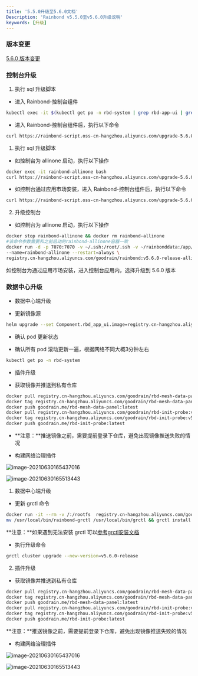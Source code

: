 ```yaml
---
title: '5.5.0升级至5.6.0文档'
Description: 'Rainbond v5.5.0至v5.6.0升级说明'
keywords: [升级]
---
```



### 版本变更

[5.6.0 版本变更](/docs/community/change/5.5.0-5.6.0)

### 控制台升级

<Tabs groupId="upgrade">
  <TabItem value="helm" label="helm" default>

1. 执行 sql 升级脚本

- 进入 Rainbond-控制台组件

```bash
kubectl exec -it $(kubectl get po -n rbd-system | grep rbd-app-ui | grep Running | sed -n '1p' |awk '{print $1}' ) bash
```

- 进入 Rainbond-控制台组件后，执行以下命令

```bash
curl https://rainbond-script.oss-cn-hangzhou.aliyuncs.com/upgrade-5.6.0.sh | bash
```

  </TabItem>
  <TabItem value="Basic Edition" label="Basic Edition">

1. 执行 sql 升级脚本

- 如控制台为 allinone 启动，执行以下操作

```bash
docker exec -it rainbond-allinone bash
curl https://rainbond-script.oss-cn-hangzhou.aliyuncs.com/upgrade-5.6.0.sh | bash
```

- 如控制台通过应用市场安装，进入 Rainbond-控制台组件后，执行以下命令

```bash
curl https://rainbond-script.oss-cn-hangzhou.aliyuncs.com/upgrade-5.6.0.sh | bash
```

2. 升级控制台

- 如控制台为 allinone 启动，执行以下操作

```bash
docker stop rainbond-allinone && docker rm rainbond-allinone
#该命令参数需要和之前启动的rainbond-allinone容器一致
docker run -d -p 7070:7070 -v ~/.ssh:/root/.ssh -v ~/rainbonddata:/app/data \
--name=rainbond-allinone --restart=always \
registry.cn-hangzhou.aliyuncs.com/goodrain/rainbond:v5.6.0-release-allinone
```

如控制台为通过应用市场安装，进入控制台应用内，选择升级到 5.6.0 版本
</TabItem>
</Tabs>

###  数据中心升级

<Tabs groupId="upgrade">
  <TabItem value="helm" label="helm" default>

- 数据中心端升级

- 更新镜像源

```bash
helm upgrade --set Component.rbd_app_ui.image=registry.cn-hangzhou.aliyuncs.com/goodrain/rainbond:v5.6.0-release-allinone --set operator.image.tag=v2.3.0 --set Cluster.installVersion=v5.6.0-release rainbond rainbond/rainbond-cluster
```

- 确认 pod 更新状态

- 确认所有 pod 滚动更新一遍，根据网络不同大概3分钟左右

```bash
kubectl get po -n rbd-system 
```

- 插件升级

- 获取镜像并推送到私有仓库

```bash
docker pull registry.cn-hangzhou.aliyuncs.com/goodrain/rbd-mesh-data-panel:v5.6.0-release
docker tag registry.cn-hangzhou.aliyuncs.com/goodrain/rbd-mesh-data-panel:v5.6.0-release goodrain.me/rbd-mesh-data-panel:latest
docker push goodrain.me/rbd-mesh-data-panel:latest
docker pull registry.cn-hangzhou.aliyuncs.com/goodrain/rbd-init-probe:v5.6.0-release
docker tag registry.cn-hangzhou.aliyuncs.com/goodrain/rbd-init-probe:v5.6.0-release goodrain.me/rbd-init-probe:latest
docker push goodrain.me/rbd-init-probe:latest
```
- **注意：**推送镜像之前，需要提前登录下仓库，避免出现镜像推送失败的情况

- 构建网络治理插件

![image-20210630165437016](https://static.goodrain.com/docs/5.3/upgrade/5.3.1-upgrade-1)

![image-20210630165513443](https://static.goodrain.com/docs/5.3/upgrade/5.3.1-upgrade-2)

  </TabItem>

<TabItem value="Basic Edition" label="Basic Edition">

1. 数据中心端升级

- 更新 grctl 命令

```bash
docker run -it --rm -v /:/rootfs  registry.cn-hangzhou.aliyuncs.com/goodrain/rbd-grctl:v5.6.0-release copy
mv /usr/local/bin/rainbond-grctl /usr/local/bin/grctl && grctl install
```

**注意：**如果遇到无法安装 grctl 可以[参考grctl安装文档](/docs/ops-guide/tools/grctl/)

- 执行升级命令

```bash
grctl cluster upgrade --new-version=v5.6.0-release
```

2. 插件升级

- 获取镜像并推送到私有仓库

```bash
docker pull registry.cn-hangzhou.aliyuncs.com/goodrain/rbd-mesh-data-panel:v5.6.0-release
docker tag registry.cn-hangzhou.aliyuncs.com/goodrain/rbd-mesh-data-panel:v5.6.0-release goodrain.me/rbd-mesh-data-panel:latest
docker push goodrain.me/rbd-mesh-data-panel:latest
docker pull registry.cn-hangzhou.aliyuncs.com/goodrain/rbd-init-probe:v5.6.0-release
docker tag registry.cn-hangzhou.aliyuncs.com/goodrain/rbd-init-probe:v5.6.0-release goodrain.me/rbd-init-probe:latest
docker push goodrain.me/rbd-init-probe:latest
```

**注意：**推送镜像之前，需要提前登录下仓库，避免出现镜像推送失败的情况

- 构建网络治理插件

![image-20210630165437016](https://static.goodrain.com/docs/5.3/upgrade/5.3.1-upgrade-1)

![image-20210630165513443](https://static.goodrain.com/docs/5.3/upgrade/5.3.1-upgrade-2)

  </TabItem>
</Tabs>
      

